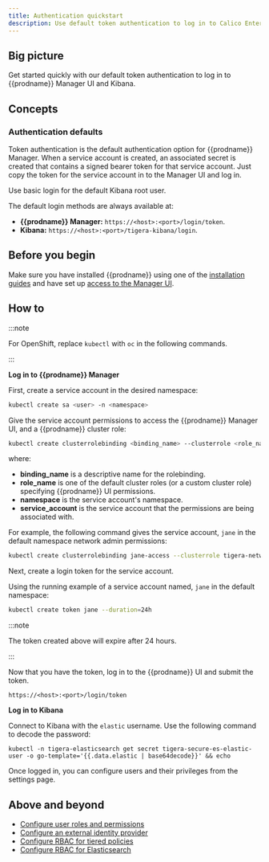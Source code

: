 ```yaml
---
title: Authentication quickstart
description: Use default token authentication to log in to Calico Enterprise Manager UI and Kibana.
---
```


## Big picture

Get started quickly with our default token authentication to log in to {{prodname}} Manager UI and Kibana.

## Concepts

### Authentication defaults

Token authentication is the default authentication option for {{prodname}} Manager. When a service account is created, an
associated secret is created that contains a signed bearer token for that service account. Just copy the token for the service
account in to the Manager UI and log in.

Use basic login for the default Kibana root user.

The default login methods are always available at:

- **{{prodname}} Manager:** `https://<host>:<port>/login/token`.
- **Kibana:** `https://<host>:<port>/tigera-kibana/login`.

## Before you begin

Make sure you have installed {{prodname}} using one of the [installation guides](../../getting-started/index.mdx) and have set up [access to the Manager UI](access-the-manager.mdx).

## How to

:::note

For OpenShift, replace `kubectl` with `oc` in the following commands.

:::

**Log in to {{prodname}} Manager**

First, create a service account in the desired namespace:

```bash
kubectl create sa <user> -n <namespace>
```

Give the service account permissions to access the {{prodname}} Manager UI, and a {{prodname}} cluster role:

```bash
kubectl create clusterrolebinding <binding_name> --clusterrole <role_name> --serviceaccount <namespace>:<service_account>
```

where:

- **binding_name** is a descriptive name for the rolebinding.
- **role_name** is one of the default cluster roles (or a custom cluster role) specifying {{prodname}} UI permissions.
- **namespace** is the service account's namespace.
- **service_account** is the service account that the permissions are being associated with.

For example, the following command gives the service account, `jane` in the default namespace network admin permissions:

```bash
kubectl create clusterrolebinding jane-access --clusterrole tigera-network-admin --serviceaccount default:jane
```

Next, create a login token for the service account.

Using the running example of a service account named, `jane` in the default namespace:

```bash
kubectl create token jane --duration=24h
```

:::note

The token created above will expire after 24 hours.

:::

Now that you have the token, log in to the {{prodname}} UI and submit the token.

`https://<host>:<port>/login/token`

**Log in to Kibana**

Connect to Kibana with the `elastic` username. Use the following command to decode the password:

```
kubectl -n tigera-elasticsearch get secret tigera-secure-es-elastic-user -o go-template='{{.data.elastic | base64decode}}' && echo
```

Once logged in, you can configure users and their privileges from the settings page.

## Above and beyond

- [Configure user roles and permissions](roles-and-permissions.mdx)
- [Configure an external identity provider](configure-identity-provider.mdx)
- [Configure RBAC for tiered policies](../../security/policy-tiers/rbac-tiered-policies.mdx)
- [Configure RBAC for Elasticsearch](../../visibility/elastic/rbac-elasticsearch.mdx)
